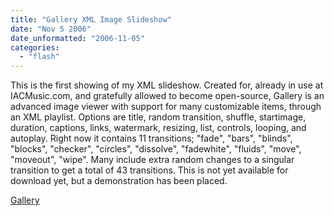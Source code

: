 ```yaml
---
title: "Gallery XML Image Slideshow"
date: "Nov 5 2006"
date_unformatted: "2006-11-05"
categories: 
  - "flash"
---
```


This is the first showing of my XML slideshow. Created for, already in use at IACMusic.com, and gratefully allowed to become open-source, Gallery is an advanced image viewer with support for many customizable items, through an XML playlist. Options are title, random transition, shuffle, startimage, duration, captions, links, watermark, resizing, list, controls, looping, and autoplay. Right now it contains 11 transitions; "fade", "bars", "blinds", "blocks", "checker", "circles", "dissolve", "fadewhite", "fluids", "move", "moveout", "wipe". Many include extra random changes to a singular transition to get a total of 43 transitions. This is not yet available for download yet, but a demonstration has been placed.

[Gallery](http://lacymorrow.com/projects/xspf)
